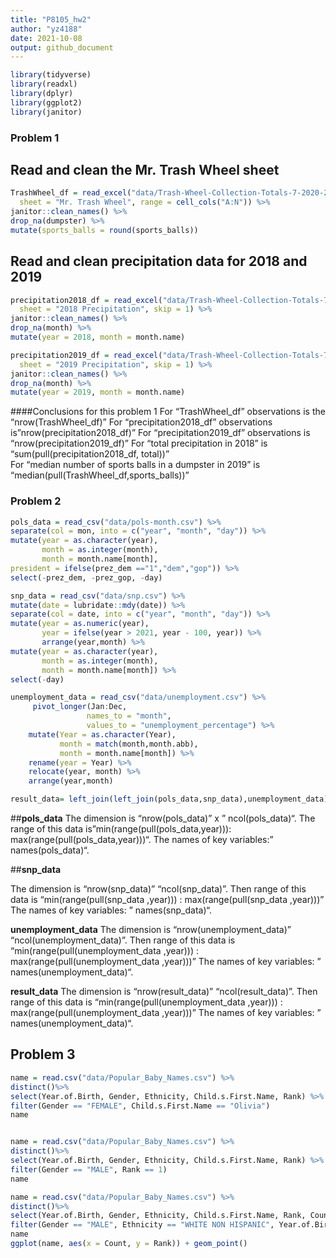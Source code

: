 ```yaml
---
title: "P8105_hw2"
author: "yz4188"
date: 2021-10-08
output: github_document
---
```


```r
library(tidyverse)
library(readxl)
library(dplyr)
library(ggplot2)
library(janitor)
```



### Problem 1
## Read and clean the Mr. Trash Wheel sheet
```r
TrashWheel_df = read_excel("data/Trash-Wheel-Collection-Totals-7-2020-2.xlsx",
  sheet = "Mr. Trash Wheel", range = cell_cols("A:N")) %>% 
janitor::clean_names() %>% 
drop_na(dumpster) %>% 
mutate(sports_balls = round(sports_balls))

```

## Read and clean precipitation data for 2018 and 2019

```r
precipitation2018_df = read_excel("data/Trash-Wheel-Collection-Totals-7-2020-2.xlsx", 
  sheet = "2018 Precipitation", skip = 1) %>% 
janitor::clean_names() %>% 
drop_na(month) %>% 
mutate(year = 2018, month = month.name) 

precipitation2019_df = read_excel("data/Trash-Wheel-Collection-Totals-7-2020-2.xlsx", 
  sheet = "2019 Precipitation", skip = 1) %>% 
janitor::clean_names() %>% 
drop_na(month) %>% 
mutate(year = 2019, month = month.name) 
```

####Conclusions for this problem 1
For "TrashWheel_df" observations is the "nrow(TrashWheel_df)" 
For "precipitation2018_df" observations is"nrow(precipitation2018_df)" 
For "precipitation2019_df" observations is "nrow(precipitation2019_df)" 
For "total precipitation in 2018" is "sum(pull(precipitation2018_df, total))"  
For "median number of sports balls in a dumpster in 2019" is "median(pull(TrashWheel_df,sports_balls))"



### Problem 2
```r
pols_data = read_csv("data/pols-month.csv") %>% 
separate(col = mon, into = c("year", "month", "day")) %>% 
mutate(year = as.character(year), 
       month = as.integer(month),
       month = month.name[month],
president = ifelse(prez_dem =="1","dem","gop")) %>% 
select(-prez_dem, -prez_gop, -day) 

snp_data = read_csv("data/snp.csv") %>% 
mutate(date = lubridate::mdy(date)) %>%
separate(col = date, into = c("year", "month", "day")) %>% 
mutate(year = as.numeric(year),
       year = ifelse(year > 2021, year - 100, year)) %>% 
       arrange(year,month) %>% 
mutate(year = as.character(year),
       month = as.integer(month),
       month = month.name[month]) %>%
select(-day)

unemployment_data = read_csv("data/unemployment.csv") %>% 
     pivot_longer(Jan:Dec,
                 names_to = "month",
                 values_to = "unemployment_percentage") %>%
    mutate(Year = as.character(Year),
           month = match(month,month.abb),
           month = month.name[month]) %>%
    rename(year = Year) %>%
    relocate(year, month) %>% 
    arrange(year,month)

result_data= left_join(left_join(pols_data,snp_data),unemployment_data)
```

##**pols_data**
The dimension is "nrow(pols_data)" x " ncol(pols_data)". 
The range of this data is "min(range(pull(pols_data,year))): max(range(pull(pols_data,year)))". 
The names of key variables: " names(pols_data)".

##**snp_data**

The dimension is "nrow(snp_data)" "ncol(snp_data)". 
Then range of this data is "min(range(pull(snp_data ,year))) : max(range(pull(snp_data ,year)))"
The names of key variables: " names(snp_data)".

**unemployment_data**
The dimension is "nrow(unemployment_data)" "ncol(unemployment_data)". 
Then range of this data is "min(range(pull(unemployment_data ,year))) : max(range(pull(unemployment_data ,year)))"
The names of key variables: " names(unemployment_data)".

**result_data**
The dimension is "nrow(result_data)" "ncol(result_data)". 
Then range of this data is "min(range(pull(unemployment_data ,year))) : max(range(pull(unemployment_data ,year)))"
The names of key variables: " names(unemployment_data)".



## Problem 3
```r
name = read.csv("data/Popular_Baby_Names.csv") %>%
distinct()%>%
select(Year.of.Birth, Gender, Ethnicity, Child.s.First.Name, Rank) %>%
filter(Gender == "FEMALE", Child.s.First.Name == "Olivia")
name


name = read.csv("data/Popular_Baby_Names.csv") %>%
distinct()%>%
select(Year.of.Birth, Gender, Ethnicity, Child.s.First.Name, Rank) %>%
filter(Gender == "MALE", Rank == 1) 
name

name = read.csv("data/Popular_Baby_Names.csv") %>%
distinct()%>%
select(Year.of.Birth, Gender, Ethnicity, Child.s.First.Name, Rank, Count) %>%
filter(Gender == "MALE", Ethnicity == "WHITE NON HISPANIC", Year.of.Birth == 2016) 
name
ggplot(name, aes(x = Count, y = Rank)) + geom_point()
```

